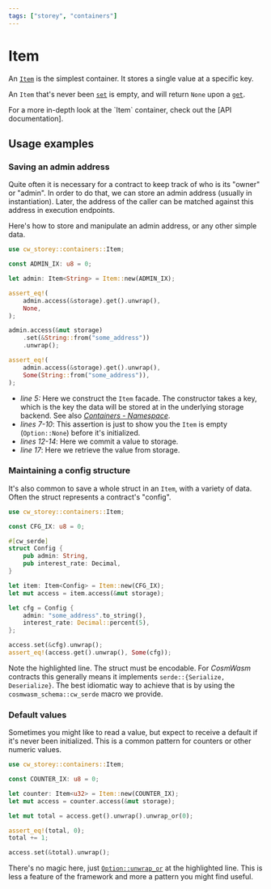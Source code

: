 ```yaml
---
tags: ["storey", "containers"]
---
```



# Item

An [`Item`] is the simplest container. It stores a single value at a specific key.

An `Item` that's never been [`set`] is empty, and will return `None` upon a [`get`].

<Callout>
  For a more in-depth look at the `Item` container, check out the [API documentation].
</Callout>

## Usage examples

### Saving an admin address

Quite often it is necessary for a contract to keep track of who is its "owner" or "admin". In order
to do that, we can store an admin address (usually in instantiation). Later, the address of the
caller can be matched against this address in execution endpoints.

Here's how to store and manipulate an admin address, or any other simple data.

```rust template="storage" showLineNumbers {5,7-10,12-14,17}
use cw_storey::containers::Item;

const ADMIN_IX: u8 = 0;

let admin: Item<String> = Item::new(ADMIN_IX);

assert_eq!(
    admin.access(&storage).get().unwrap(),
    None,
);

admin.access(&mut storage)
    .set(&String::from("some_address"))
    .unwrap();

assert_eq!(
    admin.access(&storage).get().unwrap(),
    Some(String::from("some_address")),
);
```

- _line 5:_ Here we construct the `Item` facade. The constructor takes a key, which is the key the
  data will be stored at in the underlying storage backend. See also
  [_Containers - Namespace_](.#namespace).
- _lines 7-10_: This assertion is just to show you the `Item` is empty (`Option::None`) before it's
  initialized.
- _lines 12-14_: Here we commit a value to storage.
- _line 17_: Here we retrieve the value from storage.

### Maintaining a config structure

It's also common to save a whole struct in an `Item`, with a variety of data. Often the struct
represents a contract's "config".

```rust template="storage" showLineNumbers {5}
use cw_storey::containers::Item;

const CFG_IX: u8 = 0;

#[cw_serde]
struct Config {
    pub admin: String,
    pub interest_rate: Decimal,
}

let item: Item<Config> = Item::new(CFG_IX);
let mut access = item.access(&mut storage);

let cfg = Config {
    admin: "some_address".to_string(),
    interest_rate: Decimal::percent(5),
};

access.set(&cfg).unwrap();
assert_eq!(access.get().unwrap(), Some(cfg));
```

Note the highlighted line. The struct must be encodable. For _CosmWasm_ contracts this generally
means it implements `serde::{Serialize, Deserialize}`. The best idiomatic way to achieve that is by
using the `cosmwasm_schema::cw_serde` macro we provide.

### Default values

Sometimes you might like to read a value, but expect to receive a default if it's never been
initialized. This is a common pattern for counters or other numeric values.

```rust template="storage" showLineNumbers {8}
use cw_storey::containers::Item;

const COUNTER_IX: u8 = 0;

let counter: Item<u32> = Item::new(COUNTER_IX);
let mut access = counter.access(&mut storage);

let mut total = access.get().unwrap().unwrap_or(0);

assert_eq!(total, 0);
total += 1;

access.set(&total).unwrap();
```

There's no magic here, just
[`Option::unwrap_or`](https://doc.rust-lang.org/std/option/enum.Option.html#method.unwrap_or) at the
highlighted line. This is less a feature of the framework and more a pattern you might find useful.

[`Item`]: https://docs.rs/cw-storey/latest/cw_storey/containers/type.Item.html
[API documentation]: https://docs.rs/cw-storey/latest/cw_storey/containers/type.Item.html
[`get`]: https://docs.rs/storey/latest/storey/containers/struct.ItemAccess.html#method.get
[`set`]: https://docs.rs/storey/latest/storey/containers/struct.ItemAccess.html#method.set
